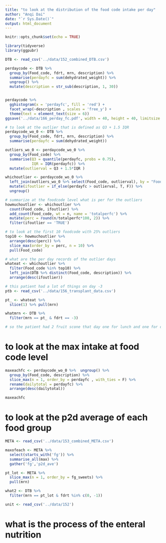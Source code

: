 ```yaml
---
title: "to look at the distribution of the food code intake per day"
author: "Anqi Dai"
date: "`r Sys.Date()`"
output: html_document
---
```


```r
knitr::opts_chunk$set(echo = TRUE)
```

```r
library(tidyverse)
library(ggpubr)
```

```r
DTB <- read_csv('../data/152_combined_DTB.csv')
```

```r
perdaycode <- DTB %>% 
  group_by(Food_code, fdrt, mrn, description) %>% 
  summarise(perdayfc = sum(dehydrated_weight)) %>% 
  ungroup() %>% 
  mutate(description = str_sub(description, 1, 30)) 


perdaycode %>% 
  gghistogram(x = 'perdayfc', fill = 'red') +
  facet_wrap(~description , scales = 'free_y') + 
  theme(text = element_text(size = 6))
ggsave('../data/166_perday_fc.pdf', width = 40, height = 40, limitsize = FALSE)
```

```r
# to look at the outlier that is defined as Q3 + 1.5 IQR
perdaycode_wo_0 <- DTB %>% 
  group_by(Food_code, fdrt, mrn, description) %>% 
  summarise(perdayfc = sum(dehydrated_weight))

outliers_wo_0 <- perdaycode_wo_0 %>% 
  group_by(Food_code) %>% 
  summarise(Q3 = quantile(perdayfc, probs = 0.75),
            IQR = IQR(perdayfc)) %>% 
  mutate(outlierval = Q3 + 1.5*IQR )

whichoutlier <- perdaycode_wo_0 %>% 
  left_join(outliers_wo_0 %>% select(Food_code, outlierval), by = "Food_code") %>% 
  mutate(ifoutlier = if_else(perdayfc > outlierval, T, F)) %>% 
  ungroup()

# summarize at the foodcode level what is per for the outliers
howmuchoutlier <- whichoutlier %>% 
  count(Food_code, ifoutlier) %>% 
  add_count(Food_code, wt = n, name = 'totalperfc') %>% 
  mutate(perc = round(n/totalperfc*100, 2)) %>% 
  filter(ifoutlier == 'TRUE')

# to look at the first 10 foodcode with 25% outliers
top10 <- howmuchoutlier %>% 
  arrange(desc(perc)) %>% 
  slice_max(order_by = perc, n = 10) %>% 
  pull(Food_code)

# what are the per day records of the outlier days 
whateat <- whichoutlier %>% 
  filter(Food_code %in% top10) %>% 
  left_join(DTB %>% distinct(Food_code, description)) %>% 
  arrange(desc(ifoutlier))

# this patient had a lot of things on day -3
ptb <- read_csv('../data/156_transplant_data.csv')

pt_ <- whateat %>% 
  slice(1) %>% pull(mrn)

whatmrn <- DTB %>% 
  filter(mrn == pt_ & fdrt == -3) 

# so the patient had 2 fruit scone that day one for lunch and one for dinner
```

# to look at the max intake at food code level

```r
maxeachfc <- perdaycode_wo_0 %>%  ungroup() %>% 
  group_by(Food_code, description) %>% 
  slice_max(n = 1, order_by = perdayfc , with_ties = F) %>% 
  rename(dailytotal = perdayfc) %>% 
  arrange(desc(dailytotal))

maxeachfc

```

# to look at the p2d average of each food group

```r
META <- read_csv('../data/153_combined_META.csv')

maxofeach <- META %>% 
  select(starts_with('fg')) %>% 
  summarise_all(max) %>% 
  gather('fg','p2d_ave')

pt_lot <- META %>% 
  slice_max(n = 1, order_by = fg_sweets) %>% 
  pull(mrn)

what2 <- DTB %>% 
  filter(mrn == pt_lot & fdrt %in% c(0, -1))

unit <- read_csv('../data/152')
```

# what is the process of the enteral nutrition



